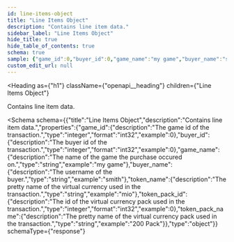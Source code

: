 ```yaml
---
id: line-items-object
title: "Line Items Object"
description: "Contains line item data."
sidebar_label: "Line Items Object"
hide_title: true
hide_table_of_contents: true
schema: true
sample: {"game_id":0,"buyer_id":0,"game_name":"my game","buyer_name":"smith","token_name":"mio","token_pack_id":0,"token_pack_name":"200 Pack"}
custom_edit_url: null
---
```



<Heading
  as={"h1"}
  className={"openapi__heading"}
  children={"Line Items Object"}
>
</Heading>



Contains line item data.

<Schema
  schema={{"title":"Line Items Object","description":"Contains line item data.","properties":{"game_id":{"description":"The game id of the transaction.","type":"integer","format":"int32","example":0},"buyer_id":{"description":"The buyer id of the transaction.","type":"integer","format":"int32","example":0},"game_name":{"description":"The name of the game the purchase occured on.","type":"string","example":"my game"},"buyer_name":{"description":"The username of the buyer.","type":"string","example":"smith"},"token_name":{"description":"The pretty name of the virtual currency used in the transaction.","type":"string","example":"mio"},"token_pack_id":{"description":"The id of the virtual currency pack used in the transaction.","type":"integer","format":"int32","example":0},"token_pack_name":{"description":"The pretty name of the virtual currency pack used in the transaction.","type":"string","example":"200 Pack"}},"type":"object"}}
  schemaType={"response"}
>
  
</Schema>
            